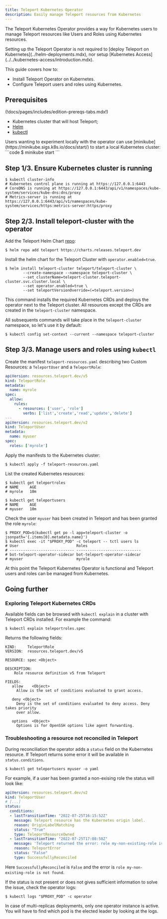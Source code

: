 ```yaml
---
title: Teleport Kubernetes Operator
description: Easily manage Teleport resources from Kubernetes
---
```


The Teleport Kubernetes Operator provides a way for Kubernetes users to manage Teleport resources like Users and
Roles using Kubernetes resources.

<Admonition type="note">
  Setting up the Teleport Operator is not required to
  [deploy Teleport on Kubernetes](../helm-deployments.mdx), nor setup
  [Kubernetes Access](../../kubernetes-access/introduction.mdx).
</Admonition>

This guide covers how to:
- Install Teleport Operator on Kubernetes.
- Configure Teleport users and roles using Kubernetes.

## Prerequisites

(!docs/pages/includes/edition-prereqs-tabs.mdx!)

- Kubernetes cluster that will host Teleport;
- [Helm](https://helm.sh/docs/intro/quickstart/)
- [kubectl](https://kubernetes.io/docs/tasks/tools/)

<Admonition type="tip">
  Users wanting to experiment locally with the operator can use [minikube](https://minikube.sigs.k8s.io/docs/start/)
  to start a local Kubernetes cluster:
  ```code
  $ minikube start
  ```
</Admonition>

## Step 1/3. Ensure Kubernetes cluster is running

```code
$ kubectl cluster-info
# Kubernetes control plane is running at https://127.0.0.1:6443
# CoreDNS is running at https://127.0.0.1:6443/api/v1/namespaces/kube-system/services/kube-dns:dns/proxy
# Metrics-server is running at https://127.0.0.1:6443/api/v1/namespaces/kube-system/services/https:metrics-server:https/proxy
```

## Step 2/3. Install teleport-cluster with the operator

Add the Teleport Helm Chart [repo](https://charts.releases.teleport.dev/):
```code
$ helm repo add teleport https://charts.releases.teleport.dev
```

Install the helm chart for the Teleport Cluster with `operator.enabled=true`.

```code
$ helm install teleport-cluster teleport/teleport-cluster \
        --create-namespace --namespace teleport-cluster \
        --set clusterName=teleport-cluster.teleport-cluster.svc.cluster.local \
        --set operator.enabled=true \
        --set teleportVersionOverride=(=teleport.version=)
```

This command installs the required Kubernetes CRDs and deploys the operator next to the Teleport cluster.
All resources except the CRDs are created in the `teleport-cluster` namespace.

All subsequents commands will take place in the `teleport-cluster` namespace, so let's use it by default:
```code
$ kubectl config set-context --current --namespace teleport-cluster
```

## Step 3/3. Manage users and roles using `kubectl`

Create the manifest `teleport-resources.yaml` describing two Custom Resources: a `TeleportUser` and a `TeleportRole`:

```yaml
apiVersion: resources.teleport.dev/v5
kind: TeleportRole
metadata:
  name: myrole
spec:
  allow:
    rules:
      - resources: ['user', 'role']
        verbs: ['list','create','read','update','delete']
---
apiVersion: resources.teleport.dev/v2
kind: TeleportUser
metadata:
  name: myuser
spec:
  roles: ['myrole']
```

Apply the manifests to the Kubernetes cluster:

```code
$ kubectl apply -f teleport-resources.yaml
```

List the created Kubernetes resources:

```code
$ kubectl get teleportroles
# NAME     AGE
# myrole   10m

$ kubectl get teleportusers
# NAME     AGE
# myuser   10m
```

Check the user `myuser` has been created in Teleport and has been granted the role `myrole`:
```code
$ PROXY_POD=$(kubectl get po -l app=teleport-cluster -o jsonpath='{.items[0].metadata.name}')
$ kubectl exec -it "$PROXY_POD" -c teleport -- tctl users ls
# User                          Roles
# ----------------------------- -----------------------------
# bot-teleport-operator-sidecar bot-teleport-operator-sidecar
# myuser                        myrole
```

At this point the Teleport Kubernetes Operator is functional and Teleport users and roles can be managed from
Kubernetes.

## Going further

### Exploring Teleport Kubernetes CRDs

Available fields can be browsed with `kubectl explain` in a cluster with Teleport CRDs installed.
For example the command:
```code
$ kubectl explain teleportroles.spec
```
Returns the following fields:
```shell
KIND:     TeleportRole
VERSION:  resources.teleport.dev/v5

RESOURCE: spec <Object>

DESCRIPTION:
    Role resource definition v5 from Teleport

FIELDS:
   allow	<Object>
     Allow is the set of conditions evaluated to grant access.

   deny	<Object>
     Deny is the set of conditions evaluated to deny access. Deny takes priority
     over allow.

   options	<Object>
     Options is for OpenSSH options like agent forwarding.
```

### Troubleshooting a resource not reconciled in Teleport

During reconciliation the operator adds a `status` field on the Kubernetes resource.
If Teleport returns some error it will be available in `status.conditions`.

```code
$ kubectl get teleportusers myuser -o yaml
```

For example, if a user has been granted a non-exising role the status will look like:

```yaml
apiVersion: resources.teleport.dev/v2
kind: TeleportUser
# [...]
status:
  conditions:
  - lastTransitionTime: "2022-07-25T16:15:52Z"
    message: Teleport resource has the Kubernetes origin label.
    reason: OriginLabelMatching
    status: "True"
    type: TeleportResourceOwned
  - lastTransitionTime: "2022-07-25T17:08:58Z"
    message: 'Teleport returned the error: role my-non-existing-role is not found'
    reason: TeleportError
    status: "False"
    type: SuccessfullyReconciled
```

Here `SuccessfullyReconciled` is `False` and the error is `role my-non-existing-role is not found`.

If the status is not present or does not gives sufficient information to solve the issue, check the operator logs:

```shell
$ kubectl logs "$PROXY_POD" -c operator
```

<Admonition type="note">
  In case of multi-replicas deployments, only one operator instance is active.
  You will have to find which pod is the elected leader by looking at the logs.
</Admonition>
